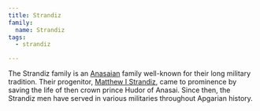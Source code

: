 ```yaml
---
title: Strandiz
family:
  name: Strandiz
tags:
  - strandiz

---
```



The Strandiz family is an [Anasaian](/world/locations/anasai/) family
well-known for their long military tradition. Their progenitor,
[Matthew I Strandiz](/world/characters/matthew-i-strandiz/), came to
prominence by saving the life of then crown prince Hudor of Anasai. Since then,
the Strandiz men have served in various militaries throughout Apgarian history.

<FamilyTree client:load asset={image} alt="Strandiz Family Tree" />
